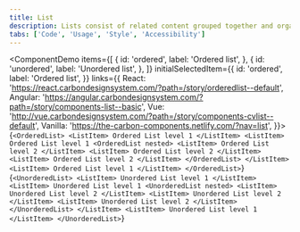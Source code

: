 ```yaml
---
title: List
description: Lists consist of related content grouped together and organized vertically.
tabs: ['Code', 'Usage', 'Style', 'Accessibility']
---
```


<ComponentDemo
  items={[
    {
      id: 'ordered',
      label: 'Ordered list',
    },
    {
      id: 'unordered',
      label: 'Unordered list',
    },
  ]}
  initialSelectedItem={{
    id: 'ordered',
    label: 'Ordered list',
  }}
  links={{
    React:
      'https://react.carbondesignsystem.com/?path=/story/orderedlist--default',
    Angular:
      'https://angular.carbondesignsystem.com/?path=/story/components-list--basic',
    Vue:
      'http://vue.carbondesignsystem.com/?path=/story/components-cvlist--default',
    Vanilla: 'https://the-carbon-components.netlify.com/?nav=list',
  }}>
  <ComponentVariant id="ordered">{`
    <OrderedList>
      <ListItem>
        Ordered List level 1
      </ListItem>
      <ListItem>
        Ordered List level 1
        <OrderedList nested>
          <ListItem>
            Ordered List level 2
          </ListItem>
          <ListItem>
            Ordered List level 2
          </ListItem>
          <ListItem>
            Ordered List level 2
          </ListItem>
        </OrderedList>
      </ListItem>
      <ListItem>
        Ordered List level 1
      </ListItem>
    </OrderedList>
  `}</ComponentVariant>
  <ComponentVariant id="unordered">{`
      <UnorderedList>
        <ListItem>
          Unordered List level 1
        </ListItem>
        <ListItem>
          Unordered List level 1
          <UnorderedList nested>
            <ListItem>
              Unordered List level 2
            </ListItem>
            <ListItem>
              Unordered List level 2
            </ListItem>
            <ListItem>
              Unordered List level 2
            </ListItem>
          </UnorderedList>
        </ListItem>
        <ListItem>
          Unordered List level 1
        </ListItem>
      </UnorderedList>
  `}</ComponentVariant>
</ComponentDemo>
